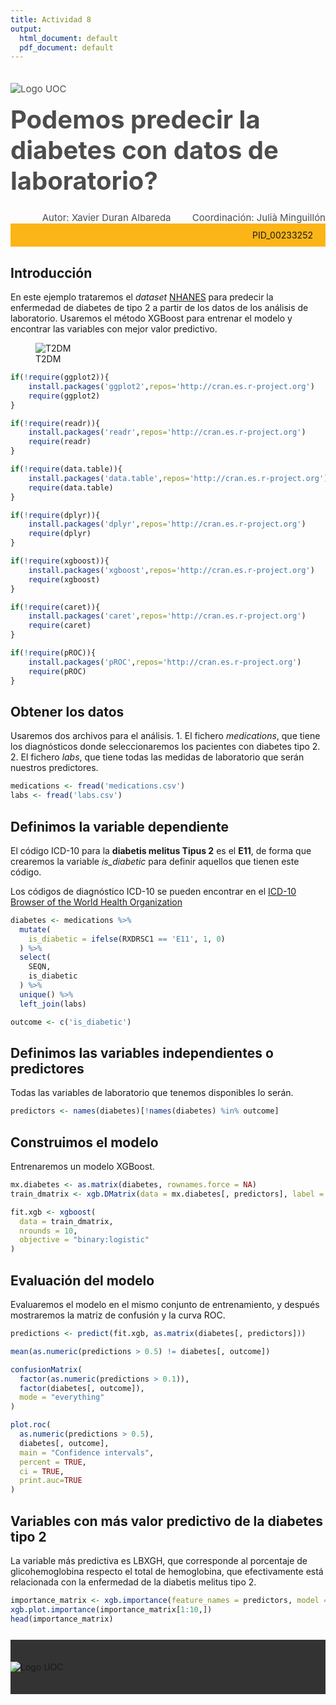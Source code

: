 ---
title: Actividad 8
output:
  html_document: default
  pdf_document: default
---



<!--Header-->
<div><div class="row" style="color: #4D4D4D;font-size: 15px;padding-bottom: 20px"><div class="col-md-7"><img src="http://materials.cv.uoc.edu/cdocent/common/img/logo-uoc.png" alt="Logo UOC" class="img-responsive" style="margin:20px 0px 0px"></div><div class="col-md-5"><h1 style="margin:15px 0px 0px;font-size: 40px;">Podemos predecir la diabetes con datos de laboratorio?</h1><div style="text-align:left;margin-top: 5px;"></div></div></div>


<div class="row" style="color: #4D4D4D;font-size: 15px;padding-bottom: 20px background: #FCB517"><div style="text-align:right;">Autor: Xavier Duran Albareda <span style="margin-left: 30px;">Coordinación: Julià Minguillón</span></div></div>


<div class="row" style="background: #FCB517;padding: 10px 20px;"><div style="text-align:right;">PID_00233252 </div></div>

## Introducción

En este ejemplo trataremos el _dataset_ [NHANES](https://www.kaggle.com/cdc/national-health-and-nutrition-examination-survey) para predecir la enfermedad de diabetes de tipo 2 a partir de los datos de los análisis de laboratorio. Usaremos el método XGBoost para entrenar el modelo y encontrar las variables con mejor valor predictivo.

![T2DM](https://modernrx.files.wordpress.com/2016/12/diabetes0.png)

```{r}
if(!require(ggplot2)){
    install.packages('ggplot2',repos='http://cran.es.r-project.org')
    require(ggplot2)
}

if(!require(readr)){
    install.packages('readr',repos='http://cran.es.r-project.org')
    require(readr)
}

if(!require(data.table)){
    install.packages('data.table',repos='http://cran.es.r-project.org')
    require(data.table)
}

if(!require(dplyr)){
    install.packages('dplyr',repos='http://cran.es.r-project.org')
    require(dplyr)
}

if(!require(xgboost)){
    install.packages('xgboost',repos='http://cran.es.r-project.org')
    require(xgboost)
}

if(!require(caret)){
    install.packages('caret',repos='http://cran.es.r-project.org')
    require(caret)
}

if(!require(pROC)){
    install.packages('pROC',repos='http://cran.es.r-project.org')
    require(pROC)
}
```

## Obtener los datos

Usaremos dos archivos para el análisis.
1. El fichero _medications_, que tiene los diagnósticos donde seleccionaremos los pacientes con diabetes tipo 2.
2. El fichero _labs_, que tiene todas las medidas de laboratorio que serán nuestros predictores.

```{r}
medications <- fread('medications.csv')
labs <- fread('labs.csv')
```

## Definimos la variable dependiente

El código ICD-10 para la __diabetis melitus Tipus 2__ es el __E11__, de forma que crearemos la variable _is_diabetic_ para definir aquellos que tienen este código.

Los códigos de diagnóstico ICD-10 se pueden encontrar en el [ICD-10 Browser of the World Health Organization](http://apps.who.int/classifications/icd10/browse/2010/en#/E11)

```{r}
diabetes <- medications %>%
  mutate(
    is_diabetic = ifelse(RXDRSC1 == 'E11', 1, 0)
  ) %>%
  select(
    SEQN,
    is_diabetic
  ) %>%
  unique() %>%
  left_join(labs)

outcome <- c('is_diabetic')
```

## Definimos las variables independientes o predictores

Todas las variables de laboratorio que tenemos disponibles lo serán.

```{r}
predictors <- names(diabetes)[!names(diabetes) %in% outcome]
```

## Construimos el modelo

Entrenaremos un modelo XGBoost.

```{r}
mx.diabetes <- as.matrix(diabetes, rownames.force = NA)
train_dmatrix <- xgb.DMatrix(data = mx.diabetes[, predictors], label = mx.diabetes[, outcome])

fit.xgb <- xgboost(
  data = train_dmatrix,
  nrounds = 10,
  objective = "binary:logistic"
)
```

## Evaluación del modelo

Evaluaremos el modelo en el mismo conjunto de entrenamiento, y después mostraremos la matriz de confusión y la curva ROC.

```{r}
predictions <- predict(fit.xgb, as.matrix(diabetes[, predictors]))
```

```{r}
mean(as.numeric(predictions > 0.5) != diabetes[, outcome])
```

```{r}
confusionMatrix(
  factor(as.numeric(predictions > 0.1)),
  factor(diabetes[, outcome]),
  mode = "everything"
)
```

```{r}
plot.roc(
  as.numeric(predictions > 0.5),
  diabetes[, outcome],
  main = "Confidence intervals",
  percent = TRUE,
  ci = TRUE,
  print.auc=TRUE
)
```

## Variables con más valor predictivo de la diabetes tipo 2

La variable más predictiva es LBXGH, que corresponde al porcentaje de glicohemoglobina respecto el total de hemoglobina, que efectivamente está relacionada con la enfermedad de la diabetis melitus tipo 2.

```{r}
importance_matrix <- xgb.importance(feature_names = predictors, model = fit.xgb)
xgb.plot.importance(importance_matrix[1:10,])
head(importance_matrix)
```

<!--Footer-->
 <div style="background: #333333;padding: 35px 0px;margin-top: 25px;"><div class="row"><div class="col-sm-12"><img src="http://materials.cv.uoc.edu/cdocent/common/img/logo-uoc-bottom.png" alt="Logo UOC" class="img-responsive" style="margin: 0 auto; display: block;"></div></div></div>
<!--/Footer-->

